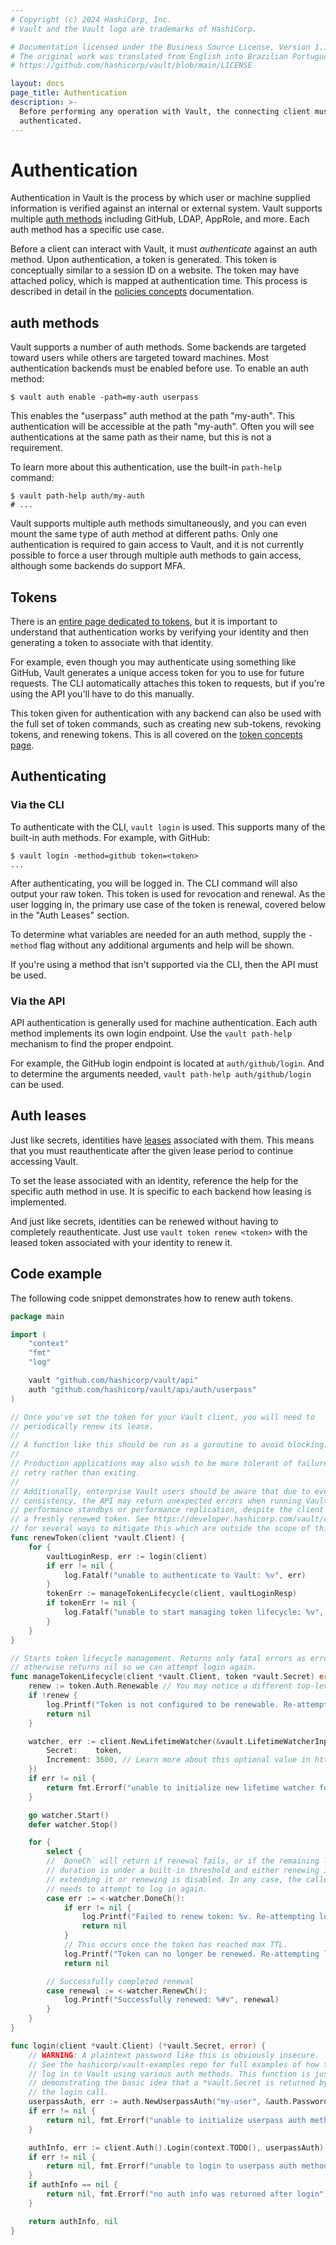 ```yaml
---
# Copyright (c) 2024 HashiCorp, Inc.
# Vault and the Vault logo are trademarks of HashiCorp.

# Documentation licensed under the Business Source License, Version 1.1.
# The original work was translated from English into Brazilian Portuguese.
# https://github.com/hashicorp/vault/blob/main/LICENSE

layout: docs
page_title: Authentication
description: >-
  Before performing any operation with Vault, the connecting client must be
  authenticated.
---
```


# Authentication

Authentication in Vault is the process by which user or machine supplied
information is verified against an internal or external system. Vault supports
multiple [auth methods](/vault/docs/auth) including GitHub,
LDAP, AppRole, and more. Each auth method has a specific use case.

Before a client can interact with Vault, it must _authenticate_ against an
auth method. Upon authentication, a token is generated. This token is
conceptually similar to a session ID on a website. The token may have attached
policy, which is mapped at authentication time. This process is described in
detail in the [policies concepts](/vault/docs/concepts/policies) documentation.

## auth methods

Vault supports a number of auth methods. Some backends are targeted
toward users while others are targeted toward machines. Most authentication
backends must be enabled before use. To enable an auth method:

```shell-session
$ vault auth enable -path=my-auth userpass
```

This enables the "userpass" auth method at the path "my-auth". This
authentication will be accessible at the path "my-auth". Often you will see
authentications at the same path as their name, but this is not a requirement.

To learn more about this authentication, use the built-in `path-help` command:

```shell-session
$ vault path-help auth/my-auth
# ...
```

Vault supports multiple auth methods simultaneously, and you can even
mount the same type of auth method at different paths. Only one
authentication is required to gain access to Vault, and it is not currently
possible to force a user through multiple auth methods to gain
access, although some backends do support MFA.

## Tokens

There is an [entire page dedicated to tokens](/vault/docs/concepts/tokens),
but it is important to understand that authentication works by verifying
your identity and then generating a token to associate with that identity.

For example, even though you may authenticate using something like GitHub,
Vault generates a unique access token for you to use for future requests.
The CLI automatically attaches this token to requests, but if you're using
the API you'll have to do this manually.

This token given for authentication with any backend can also be used
with the full set of token commands, such as creating new sub-tokens,
revoking tokens, and renewing tokens. This is all covered on the
[token concepts page](/vault/docs/concepts/tokens).

## Authenticating

### Via the CLI

To authenticate with the CLI, `vault login` is used. This supports many
of the built-in auth methods. For example, with GitHub:

```shell-session
$ vault login -method=github token=<token>
...
```

After authenticating, you will be logged in. The CLI command will also
output your raw token. This token is used for revocation and renewal.
As the user logging in, the primary use case of the token is renewal,
covered below in the "Auth Leases" section.

To determine what variables are needed for an auth method,
supply the `-method` flag without any additional arguments and help
will be shown.

If you're using a method that isn't supported via the CLI, then the API
must be used.

### Via the API

API authentication is generally used for machine authentication. Each
auth method implements its own login endpoint. Use the `vault path-help`
mechanism to find the proper endpoint.

For example, the GitHub login endpoint is located at `auth/github/login`.
And to determine the arguments needed, `vault path-help auth/github/login` can
be used.

## Auth leases

Just like secrets, identities have
[leases](/vault/docs/concepts/lease) associated with them. This means that
you must reauthenticate after the given lease period to continue accessing
Vault.

To set the lease associated with an identity, reference the help for
the specific auth method in use. It is specific to each backend
how leasing is implemented.

And just like secrets, identities can be renewed without having to
completely reauthenticate. Just use `vault token renew <token>` with the
leased token associated with your identity to renew it.

## Code example

The following code snippet demonstrates how to renew auth tokens.

<CodeTabs heading="token renewal example">

<CodeBlockConfig lineNumbers>

```go
package main

import (
	"context"
	"fmt"
	"log"

	vault "github.com/hashicorp/vault/api"
	auth "github.com/hashicorp/vault/api/auth/userpass"
)

// Once you've set the token for your Vault client, you will need to
// periodically renew its lease.
//
// A function like this should be run as a goroutine to avoid blocking.
//
// Production applications may also wish to be more tolerant of failures and
// retry rather than exiting.
//
// Additionally, enterprise Vault users should be aware that due to eventual
// consistency, the API may return unexpected errors when running Vault with
// performance standbys or performance replication, despite the client having
// a freshly renewed token. See https://developer.hashicorp.com/vault/docs/enterprise/consistency#vault-1-7-mitigations
// for several ways to mitigate this which are outside the scope of this code sample.
func renewToken(client *vault.Client) {
	for {
		vaultLoginResp, err := login(client)
		if err != nil {
			log.Fatalf("unable to authenticate to Vault: %v", err)
		}
		tokenErr := manageTokenLifecycle(client, vaultLoginResp)
		if tokenErr != nil {
			log.Fatalf("unable to start managing token lifecycle: %v", tokenErr)
		}
	}
}

// Starts token lifecycle management. Returns only fatal errors as errors,
// otherwise returns nil so we can attempt login again.
func manageTokenLifecycle(client *vault.Client, token *vault.Secret) error {
	renew := token.Auth.Renewable // You may notice a different top-level field called Renewable. That one is used for dynamic secrets renewal, not token renewal.
	if !renew {
		log.Printf("Token is not configured to be renewable. Re-attempting login.")
		return nil
	}

	watcher, err := client.NewLifetimeWatcher(&vault.LifetimeWatcherInput{
		Secret:    token,
		Increment: 3600, // Learn more about this optional value in https://developer.hashicorp.com/vault/docs/concepts/lease#lease-durations-and-renewal
	})
	if err != nil {
		return fmt.Errorf("unable to initialize new lifetime watcher for renewing auth token: %w", err)
	}

	go watcher.Start()
	defer watcher.Stop()

	for {
		select {
		// `DoneCh` will return if renewal fails, or if the remaining lease
		// duration is under a built-in threshold and either renewing is not
		// extending it or renewing is disabled. In any case, the caller
		// needs to attempt to log in again.
		case err := <-watcher.DoneCh():
			if err != nil {
				log.Printf("Failed to renew token: %v. Re-attempting login.", err)
				return nil
			}
			// This occurs once the token has reached max TTL.
			log.Printf("Token can no longer be renewed. Re-attempting login.")
			return nil

		// Successfully completed renewal
		case renewal := <-watcher.RenewCh():
			log.Printf("Successfully renewed: %#v", renewal)
		}
	}
}

func login(client *vault.Client) (*vault.Secret, error) {
	// WARNING: A plaintext password like this is obviously insecure.
	// See the hashicorp/vault-examples repo for full examples of how to securely
	// log in to Vault using various auth methods. This function is just
	// demonstrating the basic idea that a *vault.Secret is returned by
	// the login call.
	userpassAuth, err := auth.NewUserpassAuth("my-user", &auth.Password{FromString: "my-password"})
	if err != nil {
		return nil, fmt.Errorf("unable to initialize userpass auth method: %w", err)
	}

	authInfo, err := client.Auth().Login(context.TODO(), userpassAuth)
	if err != nil {
		return nil, fmt.Errorf("unable to login to userpass auth method: %w", err)
	}
	if authInfo == nil {
		return nil, fmt.Errorf("no auth info was returned after login")
	}

	return authInfo, nil
}
```

</CodeBlockConfig>

</CodeTabs>
